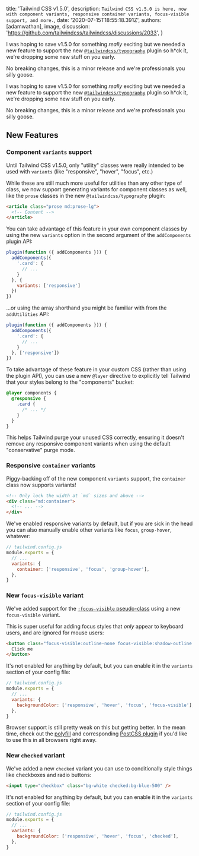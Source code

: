 
  title: 'Tailwind CSS v1.5.0',
  description: `Tailwind CSS v1.5.0 is here, now with component variants, responsive container variants, focus-visible support, and more.`,
  date: '2020-07-15T18:55:18.391Z',
  authors: [adamwathan],
  image,
  discussion: 'https://github.com/tailwindcss/tailwindcss/discussions/2033',
}

<!--excerpt-->

I was hoping to save v1.5.0 for something _really_ exciting but we needed a new feature to support the new [`@tailwindcss/typography`](https://github.com/tailwindcss/typography) plugin so h\*ck it, we're dropping some new stuff on you early.

No breaking changes, this is a minor release and we're professionals you silly goose.

<!--/excerpt-->

I was hoping to save v1.5.0 for something _really_ exciting but we needed a new feature to support the new [`@tailwindcss/typography`](https://github.com/tailwindcss/typography) plugin so h\*ck it, we're dropping some new stuff on you early.

No breaking changes, this is a minor release and we're professionals you silly goose.

## New Features

### Component `variants` support

Until Tailwind CSS v1.5.0, only "utility" classes were really intended to be used with `variants` (like "responsive", "hover", "focus", etc.)

While these are still much more useful for utilities than any other type of class, we now support generating variants for component classes as well, like the `prose` classes in the new `@tailwindcss/typography` plugin:

```html
<article class="prose md:prose-lg">
  <!-- Content -->
</article>
```

You can take advantage of this feature in your own component classes by using the new `variants` option in the second argument of the `addComponents` plugin API:

```js
plugin(function ({ addComponents })) {
  addComponents({
    '.card': {
      // ...
    }
  }, {
    variants: ['responsive']
  })
})
```

...or using the array shorthand you might be familiar with from the `addUtilities` API:

```js
plugin(function ({ addComponents })) {
  addComponents({
    '.card': {
      // ...
    }
  }, ['responsive'])
})
```

To take advantage of these feature in your custom CSS (rather than using the plugin API), you can use a new `@layer` directive to explicitly tell Tailwind that your styles belong to the "components" bucket:

```css
@layer components {
  @responsive {
    .card {
      /* ... */
    }
  }
}
```

This helps Tailwind purge your unused CSS correctly, ensuring it doesn't remove any responsive component variants when using the default "conservative" purge mode.

### Responsive `container` variants

Piggy-backing off of the new component `variants` support, the `container` class now supports variants!

```html
<!-- Only lock the width at `md` sizes and above -->
<div class="md:container">
  <!-- ... -->
</div>
```

We've enabled responsive variants by default, but if you are sick in the head you can also manually enable other variants like `focus`, `group-hover`, whatever:

```js
// tailwind.config.js
module.exports = {
  // ...
  variants: {
    container: ['responsive', 'focus', 'group-hover'],
  },
}
```

### New `focus-visible` variant

We've added support for the [`:focus-visible` pseudo-class](https://developer.mozilla.org/en-US/docs/Web/CSS/:focus-visible) using a new `focus-visible` variant.

This is super useful for adding focus styles that _only_ appear to keyboard users, and are ignored for mouse users:

```html
<button class="focus-visible:outline-none focus-visible:shadow-outline ...">
  Click me
</button>
```

It's not enabled for anything by default, but you can enable it in the `variants` section of your config file:

```js
// tailwind.config.js
module.exports = {
  // ...
  variants: {
    backgroundColor: ['responsive', 'hover', 'focus', 'focus-visible'],
  },
}
```

Browser support is still pretty weak on this but getting better. In the mean time, check out the [polyfill](https://github.com/WICG/focus-visible) and corresponding [PostCSS plugin](https://github.com/csstools/postcss-focus-visible) if you'd like to use this in all browsers right away.

### New `checked` variant

We've added a new `checked` variant you can use to conditionally style things like checkboxes and radio buttons:

```html
<input type="checkbox" class="bg-white checked:bg-blue-500" />
```

It's not enabled for anything by default, but you can enable it in the `variants` section of your config file:

```js
// tailwind.config.js
module.exports = {
  // ...
  variants: {
    backgroundColor: ['responsive', 'hover', 'focus', 'checked'],
  },
}
```

